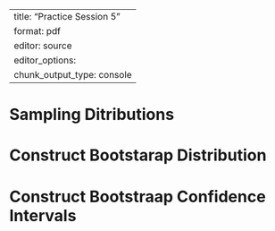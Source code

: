 
---
title: "Practice Session 5"
format: pdf
editor: source
editor_options: 
  chunk_output_type: console
---
# Sampling Ditributions
# Construct Bootstarap Distribution 
# Construct Bootstraap  Confidence Intervals
